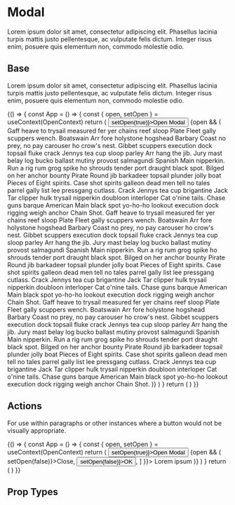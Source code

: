 
<Meta title='Components|Modal' component={Modal} />

# Modal
Lorem ipsum dolor sit amet, consectetur adipiscing elit. Phasellus lacinia turpis mattis justo pellentesque, ac vulputate felis dictum. Integer risus enim, posuere quis elementum non, commodo molestie odio.
 
## Base
Lorem ipsum dolor sit amet, consectetur adipiscing elit. Phasellus lacinia turpis mattis justo pellentesque, ac vulputate felis dictum. Integer risus enim, posuere quis elementum non, commodo molestie odio.

<Preview>
  <Story name='Base'>
    {() => {
      const App = () => {
        const { open, setOpen } = useContext(OpenContext)
        return (
          <Fragment>
            <Button type={'Primary'} onClick={() => setOpen(true)}>Open Modal</Button>
            {open && (
              <Modal header={{ heading: 'Heading', subheading: 'Subheading'}}>
                <Text>Gaff heave to trysail measured fer yer chains reef sloop Plate Fleet gally scuppers wench. Boatswain Arr fore holystone hogshead Barbary Coast no prey, no pay carouser ho crow's nest. Gibbet scuppers execution dock topsail fluke crack Jennys tea cup sloop parley Arr hang the jib.
Jury mast belay log bucko ballast mutiny provost salmagundi Spanish Main nipperkin. Run a rig rum grog spike ho shrouds tender port draught black spot. Bilged on her anchor bounty Pirate Round jib barkadeer topsail plunder jolly boat Pieces of Eight spirits.
Case shot spirits galleon dead men tell no tales parrel gally list lee pressgang cutlass. Crack Jennys tea cup brigantine Jack Tar clipper hulk trysail nipperkin doubloon interloper Cat o'nine tails. Chase guns barque American Main black spot yo-ho-ho lookout execution dock rigging weigh anchor Chain Shot.
Gaff heave to trysail measured fer yer chains reef sloop Plate Fleet gally scuppers wench. Boatswain Arr fore holystone hogshead Barbary Coast no prey, no pay carouser ho crow's nest. Gibbet scuppers execution dock topsail fluke crack Jennys tea cup sloop parley Arr hang the jib.
Jury mast belay log bucko ballast mutiny provost salmagundi Spanish Main nipperkin. Run a rig rum grog spike ho shrouds tender port draught black spot. Bilged on her anchor bounty Pirate Round jib barkadeer topsail plunder jolly boat Pieces of Eight spirits.
Case shot spirits galleon dead men tell no tales parrel gally list lee pressgang cutlass. Crack Jennys tea cup brigantine Jack Tar clipper hulk trysail nipperkin doubloon interloper Cat o'nine tails. Chase guns barque American Main black spot yo-ho-ho lookout execution dock rigging weigh anchor Chain Shot.
Gaff heave to trysail measured fer yer chains reef sloop Plate Fleet gally scuppers wench. Boatswain Arr fore holystone hogshead Barbary Coast no prey, no pay carouser ho crow's nest. Gibbet scuppers execution dock topsail fluke crack Jennys tea cup sloop parley Arr hang the jib.
Jury mast belay log bucko ballast mutiny provost salmagundi Spanish Main nipperkin. Run a rig rum grog spike ho shrouds tender port draught black spot. Bilged on her anchor bounty Pirate Round jib barkadeer topsail plunder jolly boat Pieces of Eight spirits.
Case shot spirits galleon dead men tell no tales parrel gally list lee pressgang cutlass. Crack Jennys tea cup brigantine Jack Tar clipper hulk trysail nipperkin doubloon interloper Cat o'nine tails. Chase guns barque American Main black spot yo-ho-ho lookout execution dock rigging weigh anchor Chain Shot.</Text>
              </Modal>
            )}
          </Fragment>
        )
      }
      return (
        <OpenProvider>
          <App />
        </OpenProvider>
      )
    }}
  </Story>
</Preview>

## Actions
For use within paragraphs or other instances where a button would not be visually appropriate.

<Preview>
  <Story name='Actions'>
    {() => {
      const App = () => {
        const { open, setOpen } = useContext(OpenContext)
        return ( 
          <Fragment>
            <Button type={'Primary'} onClick={() => setOpen(true)}>Open Modal</Button>
            {open && (
              <Modal 
                header={{ heading: 'Heading', subheading: 'Subheading'}} 
                footer={{ 
                  actions: [
                    <Button key={'btn-close'} type={'Tertiary'} onClick={() => setOpen(false)}>Close</Button>,
                    <Button key={'btn-ok'} type={'Primary'} onClick={() => setOpen(false)}>OK</Button>,
                  ]
                }}>
                <Text>Lorem ipsum</Text>
              </Modal>
            )}
          </Fragment>
        )
      }
      return (
        <OpenProvider>
          <App />
        </OpenProvider>
      )
    }}
  </Story>
</Preview>

## Prop Types

<Props of={Modal} />